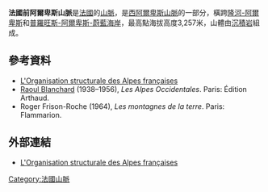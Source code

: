 {{Infobox mountain range
|name=法國前阿爾卑斯山脈
|map_image=Massifs des Préalpes map-fr.svg
|map_size=275
|photo=Sommets Chartreuse.jpg
|photo_size=275
|photo_caption=法國前阿爾卑斯山脈
|other_name=Prealps — ''Préalpes'' <small>(French)</small>
|country=[[法國|法國]]
|country1=
|region=[[隆河-阿爾卑斯|隆河-阿爾卑斯]]
|region1=[[普羅旺斯-阿爾卑斯-蔚藍海岸|普羅旺斯-阿爾卑斯-蔚藍海岸]]
|region2=
|region3=
|region4=
|region5=
|region6=
|region7=
|region8=
|parent=[[西阿爾卑斯山脈|西阿爾卑斯山脈]]
|geology=[[沉積岩|沉積岩]]
|geology2=[[Flysch|Flysch]]
|period=Tertiary
|period1= 
|orogeny=[[阿爾卑斯山脈|阿爾卑斯山脈]]
|highest=[[密迪齒峰|密迪齒峰]]（Haute Cime）
|elevation_ft=10686
| coordinates=
|range_lat_d=43|range_lat_m=59|range_lat_NS=N
|range_long_d=6|range_long_m=6.65|range_long_EW=E
|region_code=FR
|map_caption=Ranges of the French Alps,<br>with the Prealps ranges highlighted in orange.
}}

'''法國前阿爾卑斯山脈'''是[[法國|法國]]的[[山脈|山脈]]，是[[西阿爾卑斯山脈|西阿爾卑斯山脈]]的一部分，橫跨[[隆河-阿爾卑斯|隆河-阿爾卑斯]]和[[普羅旺斯-阿爾卑斯-蔚藍海岸|普羅旺斯-阿爾卑斯-蔚藍海岸]]，最高點海拔高度3,257米，山體由[[沉積岩|沉積岩]]組成。

==參考資料==
{{Reflist}}
*[http://www.geol-alp.com/alpes_francaises/alpes_fr_apercu.html L'Organisation structurale des Alpes françaises] {{Wayback|url=http://www.geol-alp.com/alpes_francaises/alpes_fr_apercu.html |date=20200803111237 }}{{fr icon}}
* [[Raoul_Blanchard|Raoul Blanchard]] (1938–1956), ''Les Alpes Occidentales''. Paris: Édition Arthaud.{{fr icon}}
* Roger Frison-Roche (1964), ''Les montagnes de la terre''. Paris: Flammarion.{{fr icon}}

==外部連結==
*[http://www.geol-alp.com/alpes_francaises/alpes_fr_apercu.html L'Organisation structurale des Alpes françaises] {{Wayback|url=http://www.geol-alp.com/alpes_francaises/alpes_fr_apercu.html |date=20200803111237 }}{{fr icon}}

{{France-geo-stub}}
[[Category:法國山脈|Category:法國山脈]]